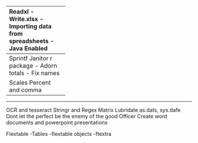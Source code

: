 
-------------------------
Readxl
- Write.xlsx
-  Importing data from spreadsheets
- Java Enabled

----------------------
Sprintf
Janitor r package
-  Adorn totals
  - Fix names

Scales
Percent and comma
-------------------
---------------------------
OCR and tesseract
Stringr and Regex
Matrix
Lubridate as.dats, sys.dafe
Dont let the perfect be the enemy of the good
Officer
Create word documents and powerpoint presentations

Flextable
-Tables
-flextable objects
-ftextra


